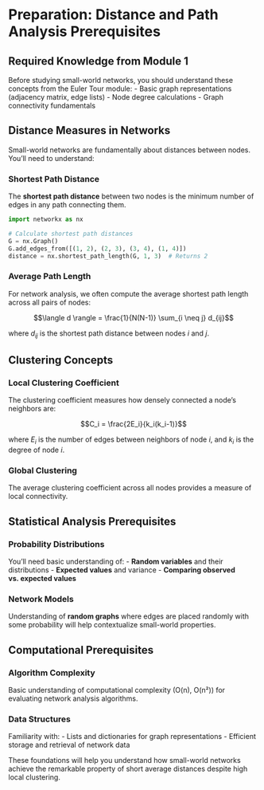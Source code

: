 # Preparation: Distance and Path Analysis Prerequisites

## Required Knowledge from Module 1

Before studying small-world networks, you should understand these concepts from the Euler Tour module:
- Basic graph representations (adjacency matrix, edge lists)
- Node degree calculations 
- Graph connectivity fundamentals

## Distance Measures in Networks

Small-world networks are fundamentally about distances between nodes. You'll need to understand:

### Shortest Path Distance
The **shortest path distance** between two nodes is the minimum number of edges in any path connecting them.

```python
import networkx as nx

# Calculate shortest path distances
G = nx.Graph()
G.add_edges_from([(1, 2), (2, 3), (3, 4), (1, 4)])
distance = nx.shortest_path_length(G, 1, 3)  # Returns 2
```

### Average Path Length
For network analysis, we often compute the average shortest path length across all pairs of nodes:

$$\langle d \rangle = \frac{1}{N(N-1)} \sum_{i \neq j} d_{ij}$$

where $d_{ij}$ is the shortest path distance between nodes $i$ and $j$.

## Clustering Concepts

### Local Clustering Coefficient
The clustering coefficient measures how densely connected a node's neighbors are:

$$C_i = \frac{2E_i}{k_i(k_i-1)}$$

where $E_i$ is the number of edges between neighbors of node $i$, and $k_i$ is the degree of node $i$.

### Global Clustering
The average clustering coefficient across all nodes provides a measure of local connectivity.

## Statistical Analysis Prerequisites

### Probability Distributions
You'll need basic understanding of:
- **Random variables** and their distributions
- **Expected values** and variance
- **Comparing observed vs. expected values**

### Network Models
Understanding of **random graphs** where edges are placed randomly with some probability will help contextualize small-world properties.

## Computational Prerequisites

### Algorithm Complexity
Basic understanding of computational complexity (O(n), O(n²)) for evaluating network analysis algorithms.

### Data Structures
Familiarity with:
- Lists and dictionaries for graph representations
- Efficient storage and retrieval of network data

These foundations will help you understand how small-world networks achieve the remarkable property of short average distances despite high local clustering.